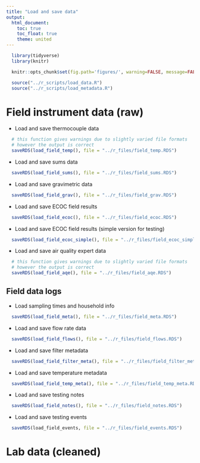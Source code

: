 ```yaml
---
title: "Load and save data"
output:
  html_document:
    toc: true
    toc_float: true
    theme: united
---
```


```r
  library(tidyverse)
  library(knitr)
```

```r
  knitr::opts_chunk$set(fig.path='figures/', warning=FALSE, message=FALSE, cache=FALSE)
```

```r
  source("../r_scripts/load_data.R")
  source("../r_scripts/load_metadata.R")
```

# Field instrument data (raw)

* Load and save thermocouple data

```r
  # this function gives warnings due to slightly varied file formats 
  # however the output is correct
  saveRDS(load_field_temp(), file = "../r_files/field_temp.RDS")
```

* Load and save sums data

```r
  saveRDS(load_field_sums(), file = "../r_files/field_sums.RDS")
```

* Load and save gravimetric data

```r
  saveRDS(load_field_grav(), file = "../r_files/field_grav.RDS")
```

* Load and save ECOC field results

```r
  saveRDS(load_field_ecoc(), file = "../r_files/field_ecoc.RDS")
```

* Load and save ECOC field results (simple version for testing)

```r
  saveRDS(load_field_ecoc_simple(), file = "../r_files/field_ecoc_simple.RDS")
```

* Load and save air quality expert data

```r
  # this function gives warnings due to slightly varied file formats 
  # however the output is correct
  saveRDS(load_field_aqe(), file = "../r_files/field_aqe.RDS")
```
 
## Field data logs

* Load sampling times and household info

```r
  saveRDS(load_field_meta(), file = "../r_files/field_meta.RDS")
```

* Load and save flow rate data

```r
  saveRDS(load_field_flows(), file = "../r_files/field_flows.RDS")
```

* Load and save filter metadata

```r
  saveRDS(load_field_filter_meta(), file = "../r_files/field_filter_meta.RDS")
```

* Load and save temperature metadata

```r
  saveRDS(load_field_temp_meta(), file = "../r_files/field_temp_meta.RDS")
```

* Load and save testing notes

```r
  saveRDS(load_field_notes(), file = "../r_files/field_notes.RDS")
```

* Load and save testing events

```r
  saveRDS(load_field_events, file = "../r_files/field_events.RDS")
```


# Lab data (cleaned)
